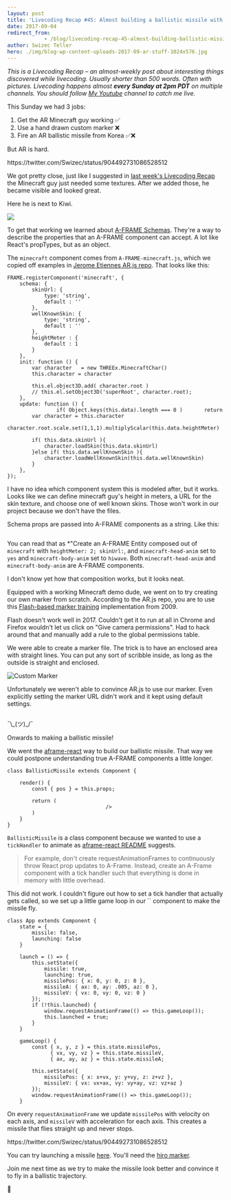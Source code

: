 ```yaml
---
layout: post
title: 'Livecoding Recap #45: Almost building a ballistic missile with React and AR.js'
date: 2017-09-04
redirect_from: 
            - /blog/livecoding-recap-45-almost-building-ballistic-missile-react-ar-js/swizec/7773
author: Swizec Teller
hero: ./img/blog-wp-content-uploads-2017-09-ar-stuff-1024x576.jpg
---
```

_This is a Livecoding Recap – an almost-weekly post about interesting things discovered while livecoding. Usually shorter than 500 words. Often with pictures. Livecoding happens almost **every Sunday at 2pm PDT** on multiple channels. You should follow [My Youtube](https://www.youtube.com/TheSwizec) channel to catch me live._







This Sunday we had 3 jobs:



1. Get the AR Minecraft guy working ✅
2. Use a hand drawn custom marker ❌
3. Fire an AR ballistic missile from Korea ✅❌



But AR is hard.



https&#x3A;//twitter.com/Swizec/status/904492731086528512



We got pretty close, just like I suggested in [last week's Livecoding Recap](https://swizec.com/blog/livecoding-recap-44-dipping-toes-arjs/swizec/7759) the Minecraft guy just needed some textures. After we added those, he became visible and looked great.



Here he is next to Kiwi.



![](./img/blog-wp-content-uploads-2017-09-ar-stuff-1024x576.jpg)



To get that working we learned about [A-FRAME Schemas](https://A-FRAME.io/docs/0.6.0/core/component.html#schema). They're a way to describe the properties that an A-FRAME component can accept. A lot like React's propTypes, but as an object.



The `minecraft` component comes from `A-FRAME-minecraft.js`, which we copied off examples in [Jerome Etiennes AR.js repo](https://github.com/jeromeetienne/AR.js). That looks like this:



```
FRAME.registerComponent('minecraft', {
    schema: {
        skinUrl: {
            type: 'string',
            default : ''
        },
        wellKnownSkin: {
            type: 'string',
            default : ''
        },
        heightMeter : {
            default : 1
        }
    },
    init: function () {
        var character   = new THREEx.MinecraftChar()
        this.character = character

        this.el.object3D.add( character.root )
        // this.el.setObject3D('superRoot', character.root);
    },
    update: function () {
                if( Object.keys(this.data).length === 0 )       return
        var character = this.character
        character.root.scale.set(1,1,1).multiplyScalar(this.data.heightMeter)

        if( this.data.skinUrl ){
            character.loadSkin(this.data.skinUrl)
        }else if( this.data.wellKnownSkin ){
            character.loadWellKnownSkin(this.data.wellKnownSkin)
        }
    },
});
```



I have no idea which component system this is modeled after, but it works. Looks like we can define minecraft guy's height in meters, a URL for the skin texture, and choose one of well known skins. Those won't work in our project because we don't have the files.



Schema props are passed into A-FRAME components as a string. Like this:



```

```



You can read that as \*"Create an A-FRAME Entity composed out of `minecraft` with `heightMeter: 2; skinUrl:`, and `minecraft-head-anim` set to `yes` and `minecraft-body-anim` set to `hiwave`. Both `minecraft-head-anim` and `minecraft-body-anim` are A-FRAME components.



I don't know yet how that composition works, but it looks neat.



Equipped with a working Minecraft demo dude, we went on to try creating our own marker from scratch. According to the AR.js repo, you are to use this [Flash-based marker training](http://flash.tarotaro.org/blog/2009/07/12/mgo2/) implementation from 2009.



Flash doesn't work well in 2017. Couldn't get it to run at all in Chrome and Firefox wouldn't let us click on "Give camera permissions". Had to hack around that and manually add a rule to the global permissions table.



We were able to create a marker file. The trick is to have an enclosed area with straight lines. You can put any sort of scribble inside, as long as the outside is straight and enclosed.



![Custom Marker](./img/blog-wp-content-uploads-2017-09-Screen-Shot-2017-09-03-at-19.25.21.png)



Unfortunately we weren't able to convince AR.js to use our marker. Even explicitly setting the marker URL didn't work and it kept using default settings.



```

```



¯\\\_(ツ)\_/¯



Onwards to making a ballistic missile!



We went the [aframe-react](https://github.com/ngokevin/aframe-react) way to build our ballistic missile. That way we could postpone understanding true A-FRAME components a little longer.



```
class BallisticMissile extends Component {

    render() {
        const { pos } = this.props;

        return (
                                />
        )
    }
}
```



`BallisticMissile` is a class component because we wanted to use a `tickHandler` to animate as [aframe-react README](https://github.com/ngokevin/aframe-react#best-practices) suggests.



> For example, don't create requestAnimationFrames to continuously throw React prop updates to A-Frame. Instead, create an A-Frame component with a tick handler such that everything is done in memory with little overhead.



This did not work. I couldn't figure out how to set a tick handler that actually gets called, so we set up a little game loop in our `` component to make the missile fly.



```
class App extends Component {
    state = {
        missile: false,
        launching: false
    }

    launch = () => {
        this.setState({
            missile: true,
            launching: true,
            missilePos: { x: 0, y: 0, z: 0 },
            missileA: { ax: 0, ay: .005, az: 0 },
            missileV: { vx: 0, vy: 0, vz: 0 }
        });
        if (!this.launched) {
            window.requestAnimationFrame(() => this.gameLoop());
            this.launched = true;
        }
    }

    gameLoop() {
        const { x, y, z } = this.state.missilePos,
              { vx, vy, vz } = this.state.missileV,
              { ax, ay, az } = this.state.missileA;

        this.setState({
            missilePos: { x: x+vx, y: y+vy, z: z+vz },
            missileV: { vx: vx+ax, vy: vy+ay, vz: vz+az }
        });
        window.requestAnimationFrame(() => this.gameLoop());
    }
```



On every `requestAnimationFrame` we update `missilePos` with velocity on each axis, and `missileV` with acceleration for each axis. This creates a missile that flies straight up and never stops.



https&#x3A;//twitter.com/Swizec/status/904492731086528512



You can try launching a missile [here](https://swizec.github.io/ar-js-experiment/). You'll need the [hiro marker](https://jeromeetienne.github.io/AR.js/data/images/HIRO.jpg).



Join me next time as we try to make the missile look better and convince it to fly in a ballistic trajectory.



🚀